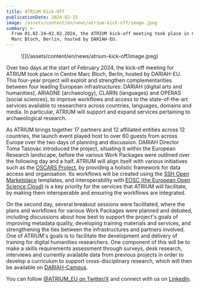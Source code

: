 ```yaml
---
title: ATRIUM Kick-Off
publicationDate: 2024-02-15
image: /assets/content/en/news/atrium-kick-off/image.jpeg
summary: >-
  From 01.02.24–02.02.2024, the ATRIUM kick-off meeting took place in Centre
  Marc Bloch, Berlin, hosted by DARIAH-EU.
---
```

<Figure>
  ![](/assets/content/en/news/atrium-kick-off/image.jpeg)
</Figure>

Over two days at the start of February 2024, the kick-off meeting for ATRIUM took place in Centre Marc Bloch, Berlin, hosted by DARIAH-EU. This four-year project will exploit and strengthen complementarities between four leading European infrastructures: DARIAH (digital arts and humanities), ARIADNE (archaeology), CLARIN (languages) and OPERAS (social sciences), to improve workflows and access to the state-of-the-art services available to researchers across countries, languages, domains and media. In particular, ATRIUM will support and expand services pertaining to archaeological research.

As ATRIUM brings together 17 partners and 12 affiliated entities across 12 countries, the launch event played host to over 60 guests from across Europe over the two days of planning and discussion. DARIAH Director Toma Tasovac introduced the project, situating it within the European Research landscape, before the various Work Packages were outlined over the following day and a half. ATRIUM will align itself with various initiatives such as the [OSCARS Project](https://oscars-project.eu/), by providing a holistic framework for data access and organisation. Its workflows will be created using the [SSH Open Marketplace](https://www.sshopencloud.eu/ssh-open-marketplace) templates, and interoperability with [EOSC (the European Open Science Cloud)](https://eosc-portal.eu/) is a key priority for the services that ATRIUM will facilitate, by making them interoperable and ensuring the workflows are integrated.

On the second day, several breakout sessions were facilitated, where the plans and workflows for various Work Packages were planned and debated, including discussions about how best to support the project's goals of improving metadata quality, developing training materials and services, and strengthening the ties between the infrastructures and partners involved. One of ATRIUM's goals is to facilitate the development and delivery of training for digital humanities researchers. One component of this will be to make a skills requirements assessment through surveys, desk research, interviews and currently available data from previous projects in order to develop a curriculum to support cross-disciplinary research, which will then be available on [DARIAH-Campus](https://campus.dariah.eu/).

You can follow [@ATRIUM\_EU on Twitter/X](http://twitter.com/ATRIUM_EU) and connect with us on [LinkedIn](https://www.linkedin.com/company/atrium-advancing-frontier-research-in-the-arts-humanities/?viewAsMember=true).
